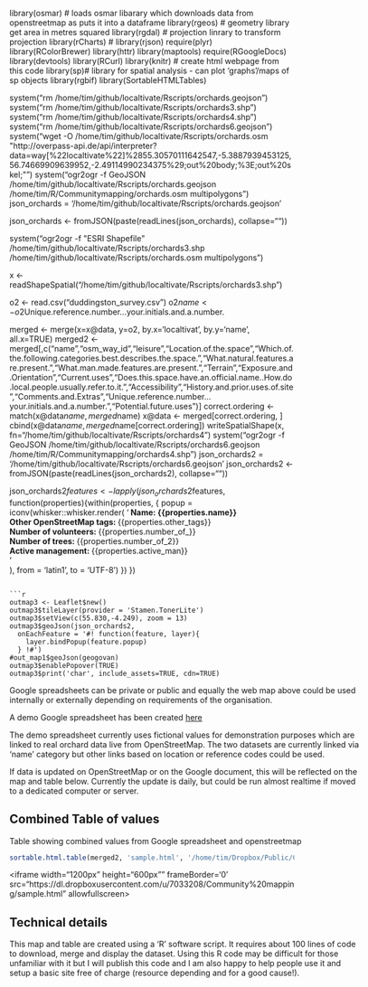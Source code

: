 
library(osmar) # loads osmar libarary which downloads data from openstreetmap as puts it into a dataframe
library(rgeos) # geometry library get area in metres squared
library(rgdal) # projection linrary to transform projection
 library(rCharts) # 
 library(rjson)
 require(plyr)
 library(RColorBrewer)
 library(httr)
 library(maptools)
 require(RGoogleDocs)
 library(devtools)
library(RCurl)
library(knitr) # create html webpage from this code
 library(sp)# library for spatial analysis - can plot 'graphs'/maps of sp objects
library(rgbif)
 library(SortableHTMLTables)



system("rm /home/tim/github/localtivate/Rscripts/orchards.geojson")
system("rm /home/tim/github/localtivate/Rscripts/orchards3.shp")
system("rm /home/tim/github/localtivate/Rscripts/orchards4.shp")
system("rm /home/tim/github/localtivate/Rscripts/orchards6.geojson")
system("wget -O /home/tim/github/localtivate/Rscripts/orchards.osm \"http://overpass-api.de/api/interpreter?data=way[%22localtivate%22]%2855.30570111642547,-5.3887939453125,56.74669909639952,-2.49114990234375%29;out%20body;%3E;out%20skel;\"")
system("ogr2ogr -f GeoJSON /home/tim/github/localtivate/Rscripts/orchards.geojson /home/tim/R/Communitymapping/orchards.osm multipolygons")
json_orchards = '/home/tim/github/localtivate/Rscripts/orchards.geojson'

json_orchards <- fromJSON(paste(readLines(json_orchards), collapse=""))

system("ogr2ogr -f \"ESRI Shapefile\" /home/tim/github/localtivate/Rscripts/orchards3.shp /home/tim/github/localtivate/Rscripts/orchards.osm multipolygons")

x <- readShapeSpatial("/home/tim/github/localtivate/Rscripts/orchards3.shp")

o2 <- read.csv("duddingston_survey.csv")
o2$name <- o2$Unique.reference.number...your.initials.and.a.number.

merged <- merge(x=x@data, y=o2, by.x='localtivat', by.y='name', all.x=TRUE)
merged2 <- merged[,c("name","osm_way_id","leisure","Location.of.the.space","Which.of.the.following.categories.best.describes.the.space.","What.natural.features.are.present.","What.man.made.features.are.present.","Terrain","Exposure.and.Orientation","Current.uses","Does.this.space.have.an.official.name..How.do.local.people.usually.refer.to.it.","Accessibility","History.and.prior.uses.of.site","Comments.and.Extras","Unique.reference.number...your.initials.and.a.number.","Potential.future.uses")]
correct.ordering <- match(x@data$name, merged$name)
x@data <- merged[correct.ordering, ]
cbind(x@data$name, merged$name[correct.ordering])
writeSpatialShape(x, fn="/home/tim/github/localtivate/Rscripts/orchards4")
system("ogr2ogr -f GeoJSON /home/tim/github/localtivate/Rscripts/orchards6.geojson  /home/tim/R/Communitymapping/orchards4.shp")
json_orchards2 = '/home/tim/github/localtivate/Rscripts/orchards6.geojson'
json_orchards2 <- fromJSON(paste(readLines(json_orchards2), collapse=""))

json_orchards2$features <- lapply(json_orchards2$features, function(properties){within(properties, {
popup = iconv(whisker::whisker.render(
 '<b> Name: {{properties.name}} </b><br>
        <b>Other OpenStreetMap tags: </b> {{properties.other_tags}} <br>
  <b>Number of volunteers: </b> {{properties.number_of_}} <br>
  <b>Number of trees: </b> {{properties.number_of_2}} <br>
 <b>Active management: </b> {{properties.active_man}} <br>'    
), from = 'latin1', to = 'UTF-8')
})
})
```

```r
outmap3 <- Leaflet$new()
outmap3$tileLayer(provider = 'Stamen.TonerLite')
outmap3$setView(c(55.830,-4.249), zoom = 13)
outmap3$geoJson(json_orchards2, 
  onEachFeature = '#! function(feature, layer){
    layer.bindPopup(feature.popup)
  } !#')
#out_map1$geoJson(geogovan)
outmap3$enablePopover(TRUE)
outmap3$print('char', include_assets=TRUE, cdn=TRUE)
```

<div class="custom-class" markdown="1" style="width:620px" align="justify"><p>Google spreadsheets can be private or public and equally the web map above could be used internally or externally depending
on requirements of the organisation.</p></div>

A demo Google spreadsheet has been created <a href="https://docs.google.com/spreadsheet/pub?key=0ArVD_Gwut6UBdEVwOVdXWDlQRXF1cm5vSF94MmN4ZGc&output=html" teargetr="_blank">here</a>

<div class="custom-class" markdown="1" style="width:620px" align="justify"><p>The demo spreadsheet currently uses fictional values for demonstration purposes which are linked to real orchard data live from OpenStreetMap. The two datasets are currently linked via 'name' category but other links based on location or reference codes could be used.</p>

<p>If data is updated on OpenStreetMap or on the Google document, this will be reflected on the map and table below. Currently the update
is daily, but could be run almost realtime if moved to a dedicated computer or server.</p></div>

Combined Table of values 
---------------------------------------------------

<div class="custom-class" markdown="1" style="width:620px" align="justify"><p>Table showing combined values from Google spreadsheet and openstreetmap</p></div>

```r
sortable.html.table(merged2, 'sample.html', '/home/tim/Dropbox/Public/Community mapping')
```

<iframe width="1200px" height="600px"" frameBorder='0' src="https://dl.dropboxusercontent.com/u/7033208/Community%20mapping/sample.html" allowfullscreen></iframe>


Technical details 
---------------------------------------------------

<div class="custom-class" markdown="1" style="width:620px" align="justify"><p>This map and table are created using a 'R' software script. It requires about 100 lines of code to download, merge and display the dataset. Using this R code may be difficult for those unfamiliar with it but I will publish this code and I am also happy to help people use it and setup a basic site free of charge (resource depending and for a good cause!).</p></div>


